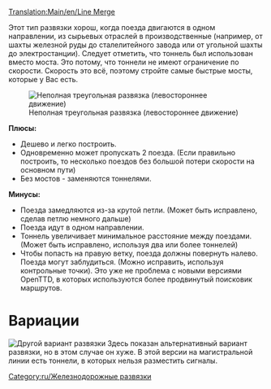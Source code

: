[[Translation:Main/en/Line Merge]]{{en/-}}{{ru/Меню развязки}}

Этот тип развязки хорош, когда поезда двигаются в одном направлении, из сырьевых отраслей в производственные (например, от шахты железной руды до сталелитейного завода или от угольной шахты до электростанции).
Следует отметить, что тоннель был использован вместо моста. Это потому, что тоннели не имеют ограничение по скорости. Скорость это всё, поэтому стройте самые быстрые мосты, которые у Вас есть. 

[[File:en/3way trackmerge.png|none|frame|Неполная треугольная развязка (левостороннее движение)]]

'''Плюсы:'''

*Дешево и легко построить.
*Одновременно может пропускать 2 поезда. (Если правильно построить, то несколько поездов без большой потери скорости на основном пути)
*Без мостов - заменяются тоннелями.


'''Минусы:'''

*Поезда замедляются из-за крутой петли. (Может быть исправлено, сделав петлю немного дальше)
*Поезда идут в одном направлении.
*Тоннель увеличивает минимальное расстояние между поездами. (Может быть исправлено, используя два или более тоннелей)
*Чтобы попасть на правую ветку, поезда должны повернуть налево. Поезда могут заблудиться. (Можно исправить, используя контрольные точки). Это уже не проблема с новыми версиями OpenTTD, в которых используются более продвинутый поисковик маршрутов. 


=Вариации=
[[File:en/3way trackmerge2.png|none|frame|Другой вариант развязки]]
Здесь показан альтернативный вариант развязки, но в этом случае он хуже. В этой версии на магистральной линии есть тоннели, в которых нельзя разместить сигналы.

[[Category:ru/Железнодорожные развязки]]